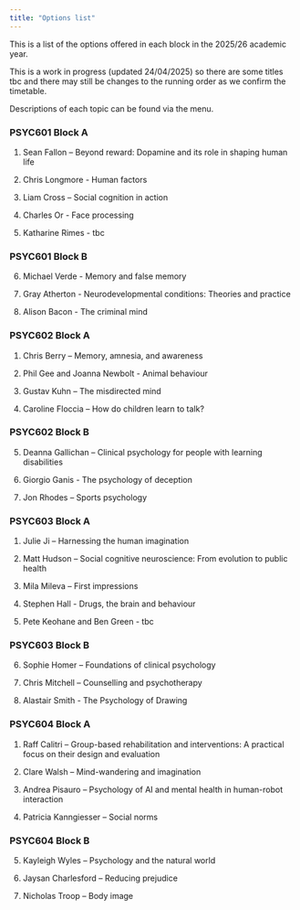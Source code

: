 ```yaml
---
title: "Options list"
---
```


This is a list of the options offered in each block in the 2025/26 academic year.

This is a work in progress (updated 24/04/2025) so there are some titles tbc and there may still be changes to the running order as we confirm the timetable.

Descriptions of each topic can be found via the menu.

### PSYC601 Block A

1.  Sean Fallon -- Beyond reward: Dopamine and its role in shaping human life

2.  Chris Longmore - Human factors

3.  Liam Cross -- Social cognition in action

4.  Charles Or - Face processing

5.  Katharine Rimes - tbc

### PSYC601 Block B

6.  Michael Verde - Memory and false memory

7.  Gray Atherton - Neurodevelopmental conditions: Theories and practice

8.  Alison Bacon - The criminal mind

### PSYC602 Block A

1.  Chris Berry -- Memory, amnesia, and awareness

2.  Phil Gee and Joanna Newbolt - Animal behaviour

3.  Gustav Kuhn -- The misdirected mind

4.  Caroline Floccia -- How do children learn to talk?

### PSYC602 Block B

5.  Deanna Gallichan -- Clinical psychology for people with learning disabilities

6.  Giorgio Ganis - The psychology of deception

7.  Jon Rhodes -- Sports psychology

### PSYC603 Block A

1.  Julie Ji -- Harnessing the human imagination

2.  Matt Hudson -- Social cognitive neuroscience: From evolution to public health

3.  Mila Mileva -- First impressions

4.  Stephen Hall - Drugs, the brain and behaviour

5.  Pete Keohane and Ben Green - tbc

### PSYC603 Block B

6.  Sophie Homer -- Foundations of clinical psychology

7.  Chris Mitchell -- Counselling and psychotherapy

8.  Alastair Smith - The Psychology of Drawing

### PSYC604 Block A

1.  Raff Calitri -- Group-based rehabilitation and interventions: A practical focus on their design and evaluation

2.  Clare Walsh -- Mind-wandering and imagination

3.  Andrea Pisauro -- Psychology of AI and mental health in human-robot interaction

4.  Patricia Kanngiesser -- Social norms

### PSYC604 Block B

5.  Kayleigh Wyles -- Psychology and the natural world

6.  Jaysan Charlesford -- Reducing prejudice

7.  Nicholas Troop -- Body image
